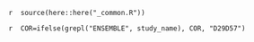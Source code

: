 `r 
source(here::here("_common.R"))
`

`r 
COR=ifelse(grepl("ENSEMBLE", study_name), COR, "D29D57")
`

\begin{figure}[H]
\center

\includegraphics[width=1\textwidth]{`r here("cor_graphical", "output", attr(config,"config"), COR, paste0("scatter_daysince_", assay, "_", cohort, "_", study_name, ".pdf"))`}

\caption{`r paste0("\n\nFigure 2.6.", i, ": ", "scatterplots of ", labels.assays[grepl(substr(assay, nchar(assay)-4+1, nchar(assay)), names(labels.assays))], " vs Days Since the ", labels.time.no.fold[length(labels.time.no.fold)-1], " Visit: ", ifelse(cohort=="Vaccine_BaselineNeg", "baseline negative vaccine", "by"), " arm at ", labels.time.no.fold[length(labels.time.no.fold)-1], " and ", last(labels.time.no.fold), "\n\n")`}
\end{figure}

\hphantom{Random text to appease the latex god}



